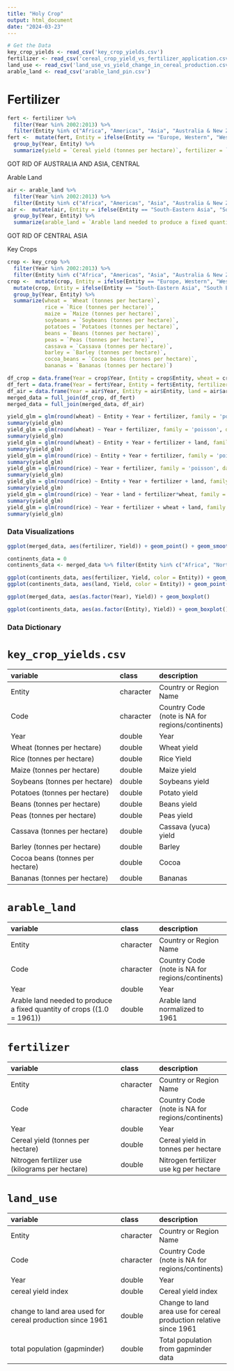 ---
title: "Holy Crop"
output: html_document
date: "2024-03-23"
---

```{r setup, include=FALSE}
# Get the Data
key_crop_yields <- read_csv('key_crop_yields.csv')
fertilizer <- read_csv('cereal_crop_yield_vs_fertilizer_application.csv')
land_use <- read_csv('land_use_vs_yield_change_in_cereal_production.csv')
arable_land <- read_csv('arable_land_pin.csv')
```

# Fertilizer
```{r}
fert <- fertilizer %>%
  filter(Year %in% 2002:2013) %>%
  filter(Entity %in% c("Africa", "Americas", "Asia", "Australia & New Zealand", "Caribbean", "Central America", "Eastern Africa", "Eastern Asia", "Eastern Europe", "Europe", "Europe, Western", "Micronesia (region)", "Middle Africa", "Northern Africa", "Northern America", "Oceania", "South America", "South Eastern Asia", "Southern Africa", "Southern Asia", "Southern Europe", "Western Africa", "Western Asia"))
fert <-  mutate(fert, Entity = ifelse(Entity == "Europe, Western", "Western Europe", Entity)) %>%
  group_by(Year, Entity) %>%
  summarize(yield = `Cereal yield (tonnes per hectare)`, fertilizer = `Nitrogen fertilizer use (kilograms per hectare)`)

```
GOT RID OF AUSTRALIA AND ASIA, CENTRAL


Arable Land

```{r}
air <- arable_land %>%
  filter(Year %in% 2002:2013) %>%
  filter(Entity %in% c("Africa", "Americas", "Asia", "Australia & New Zealand", "Caribbean", "Central America", "Eastern Africa", "Eastern Asia", "Eastern Europe", "Europe", "Western Europe", "Micronesia (region)", "Middle Africa", "Northern Africa", "Northern America", "Oceania", "South America", "South-Eastern Asia", "Southern Africa", "Southern Asia", "Southern Europe", "Western Africa", "Western Asia")) 
air <-  mutate(air, Entity = ifelse(Entity == "South-Eastern Asia", "South Eastern Asia", Entity)) %>%
  group_by(Year, Entity) %>%
  summarize(arable_land = `Arable land needed to produce a fixed quantity of crops ((1.0 = 1961))`)
```
GOT RID OF CENTRAL ASIA


Key Crops

```{r}
crop <- key_crop %>%
  filter(Year %in% 2002:2013) %>%
  filter(Entity %in% c("Africa", "Americas", "Asia", "Australia & New Zealand", "Caribbean", "Central America", "Eastern Africa", "Eastern Asia", "Eastern Europe", "Europe", "Europe, Western", "Micronesia (region)", "Middle Africa", "Northern Africa", "Northern America", "Oceania", "South America", "South-Eastern Asia", "Southern Africa", "Southern Asia", "Southern Europe", "Western Africa", "Western Asia"))
crop <-  mutate(crop, Entity = ifelse(Entity == "Europe, Western", "Western Europe", Entity)) %>%
  mutate(crop, Entity = ifelse(Entity == "South-Eastern Asia", "South Eastern Asia", Entity)) %>%
  group_by(Year, Entity) %>%
  summarize(wheat = `Wheat (tonnes per hectare)`,
            rice = `Rice (tonnes per hectare)`,
            maize = `Maize (tonnes per hectare)`,
            soybeans = `Soybeans (tonnes per hectare)`,
            potatoes = `Potatoes (tonnes per hectare)`,
            beans = `Beans (tonnes per hectare)`,
            peas = `Peas (tonnes per hectare)`,
            cassava = `Cassava (tonnes per hectare)`,
            barley = `Barley (tonnes per hectare)`,
            cocoa_beans = `Cocoa beans (tonnes per hectare)`,
            bananas = `Bananas (tonnes per hectare)`)
```

```{r}
df_crop = data.frame(Year = crop$Year, Entity = crop$Entity, wheat = crop$wheat, rice = crop$rice, maize = crop$maize, soybeans = crop$soybeans, potatoes = crop$potatoes, beans = crop$beans, peas = crop$peas, cassava = crop$cassava, barley = crop$barley, cocoa = crop$cocoa_beans, bananas = crop$bananas)
df_fert = data.frame(Year = fert$Year, Entity = fert$Entity, fertilizer = fert$fertilizer, Yield = fert$yield)
df_air = data.frame(Year = air$Year, Entity = air$Entity, land = air$arable_land)
merged_data = full_join(df_crop, df_fert)
merged_data = full_join(merged_data, df_air)

```

```{r}
yield_glm = glm(round(wheat) ~ Entity + Year + fertilizer, family = 'poisson', data = merged_data)
summary(yield_glm)
yield_glm = glm(round(wheat) ~ Year + fertilizer, family = 'poisson', data = merged_data)
summary(yield_glm)
yield_glm = glm(round(wheat) ~ Entity + Year + fertilizer + land, family = 'poisson', data = merged_data)
summary(yield_glm)
yield_glm = glm(round(rice) ~ Entity + Year + fertilizer, family = 'poisson', data = merged_data)
summary(yield_glm)
yield_glm = glm(round(rice) ~ Year + fertilizer, family = 'poisson', data = merged_data)
summary(yield_glm)
yield_glm = glm(round(rice) ~ Entity + Year + fertilizer + land, family = 'poisson', data = merged_data)
summary(yield_glm)
yield_glm = glm(round(rice) ~ Year + land + fertilizer*wheat, family = 'poisson', data = merged_data)
summary(yield_glm)
yield_glm = glm(round(rice) ~ Year + fertilizer + wheat + land, family = 'poisson', data = merged_data)
summary(yield_glm)
```

### Data Visualizations

```{r, cache=TRUE}
ggplot(merged_data, aes(fertilizer, Yield)) + geom_point() + geom_smooth(method="glm")
```

```{r, cache=TRUE}
continents_data = 0
continents_data <- merged_data %>% filter(Entity %in% c("Africa", "Northern America", "Asia", "Europe", "Oceania", "South America"))

ggplot(continents_data, aes(fertilizer, Yield, color = Entity)) + geom_point()
ggplot(continents_data, aes(land, Yield, color = Entity)) + geom_point()
```

```{r, cache=TRUE}
ggplot(merged_data, aes(as.factor(Year), Yield)) + geom_boxplot()
```
```{r, cache=TRUE}
ggplot(continents_data, aes(as.factor(Entity), Yield)) + geom_boxplot()
```

### Data Dictionary

# `key_crop_yields.csv`

|variable                         |class     |description |
|:--------------------------------|:---------|:-----------|
|Entity                           |character | Country or Region Name |
|Code                             |character | Country Code (note is NA for regions/continents) |
|Year                             |double    | Year |
|Wheat (tonnes per hectare)       |double    | Wheat yield |
|Rice (tonnes per hectare)        |double    | Rice Yield |
|Maize (tonnes per hectare)       |double    | Maize yield |
|Soybeans (tonnes per hectare)    |double    | Soybeans yield |
|Potatoes (tonnes per hectare)    |double    | Potato yield |
|Beans (tonnes per hectare)       |double    | Beans yield|
|Peas (tonnes per hectare)        |double    | Peas yield |
|Cassava (tonnes per hectare)     |double    | Cassava (yuca) yield|
|Barley (tonnes per hectare)      |double    | Barley|
|Cocoa beans (tonnes per hectare) |double    | Cocoa |
|Bananas (tonnes per hectare)     |double    | Bananas |

# `arable_land`

|variable                                                               |class     |description |
|:----------------------------------------------------------------------|:---------|:-----------|
|Entity                           |character | Country or Region Name |
|Code                             |character | Country Code (note is NA for regions/continents) |
|Year                             |double    | Year |
|Arable land needed to produce a fixed quantity of crops ((1.0 = 1961)) |double    | Arable land normalized to 1961 |


# `fertilizer`

|variable                                        |class     |description |
|:-----------------------------------------------|:---------|:-----------|
|Entity                           |character | Country or Region Name |
|Code                             |character | Country Code (note is NA for regions/continents) |
|Year                             |double    | Year |
|Cereal yield (tonnes per hectare)               |double    | Cereal yield in tonnes per hectare |
|Nitrogen fertilizer use (kilograms per hectare) |double    | Nitrogen fertilizer use kg per hectare |

# `land_use`

|variable                                                  |class     |description |
|:---------------------------------------------------------|:---------|:-----------|
|Entity                           |character | Country or Region Name |
|Code                             |character | Country Code (note is NA for regions/continents) |
|Year                             |double    | Year |
|cereal yield index                                        |double    | Cereal yield index |
|change to land area used for cereal production since 1961 |double    | Change to land area use for cereal production relative since 1961|
|total population (gapminder)                              |double    | Total population from gapminder data |


